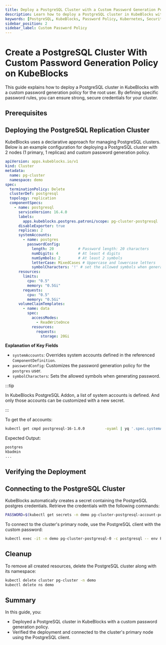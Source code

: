 ```yaml
---
title: Deploy a PostgreSQL Cluster with a Custom Password Generation Policy on KubeBlocks
description: Learn how to deploy a PostgreSQL cluster in KubeBlocks with a custom password generation policy for the root user to enhance security.
keywords: [PostgreSQL, KubeBlocks, Password Policy, Kubernetes, Security]
sidebar_position: 2
sidebar_label: Custom Password Policy
---
```


# Create a PostgreSQL Cluster With Custom Password Generation Policy on KubeBlocks
This guide explains how to deploy a PostgreSQL cluster in KubeBlocks with a custom password generation policy for the root user. By defining specific password rules, you can ensure strong, secure credentials for your cluster.


## Prerequisites


<Prerequisites />

## Deploying the PostgreSQL Replication Cluster

KubeBlocks uses a declarative approach for managing PostgreSQL clusters. Below is an example configuration for deploying a PostgreSQL cluster with 2 nodes (1 primary, 1 replicas) and custom password generation policy.

```yaml
apiVersion: apps.kubeblocks.io/v1
kind: Cluster
metadata:
  name: pg-cluster
  namespace: demo
spec:
  terminationPolicy: Delete
  clusterDef: postgresql
  topology: replication
  componentSpecs:
    - name: postgresql
      serviceVersion: 16.4.0
      labels:
        apps.kubeblocks.postgres.patroni/scope: pg-cluster-postgresql
      disableExporter: true
      replicas: 2
      systemAccounts:
        - name: postgres
          passwordConfig:
            length: 20           # Password length: 20 characters
            numDigits: 4         # At least 4 digits
            numSymbols: 2        # At least 2 symbols
            letterCase: MixedCases # Uppercase and lowercase letters
            symbolCharacters: '!' # set the allowed symbols when generating password
      resources:
        limits:
          cpu: "0.5"
          memory: "0.5Gi"
        requests:
          cpu: "0.5"
          memory: "0.5Gi"
      volumeClaimTemplates:
        - name: data
          spec:
            accessModes:
              - ReadWriteOnce
            resources:
              requests:
                storage: 20Gi
```

**Explanation of Key Fields**
- `systemAccounts`: Overrides system accounts defined in the referenced `ComponentDefinition`.
- `passwordConfig`: Customizes the password generation policy for the `postgres` user.
- `symbolCharacters`: Sets the allowed symbols when generating password.

:::tip

In KubeBlocks PostgreSQL Addon, a list of system accounts is defined. And only those accounts can be customized with a new secret.

:::

To get the of accounts:
```bash
kubectl get cmpd postgresql-16-1.0.0         -oyaml | yq '.spec.systemAccounts[].name'
```

Expected Output:
```bash
postgres
kbadmin
...
```

## Verifying the Deployment


<VerifyPGCluster />

## Connecting to the PostgreSQL Cluster

KubeBlocks automatically creates a secret containing the PostgreSQL postgres credentials. Retrieve the credentials with the following commands:

```bash
PASSWORD=$(kubectl get secrets -n demo pg-cluster-postgresql-account-postgres -o jsonpath='{.data.password}' | base64 -d)
```

To connect to the cluster's primary node, use the PostgreSQL client with the custom password:
```bash
kubectl exec -it -n demo pg-cluster-postgresql-0 -c postgresql -- env PGUSER=postgres PGPASSWORD=$PASSWORD psql
```

## Cleanup
To remove all created resources, delete the PostgreSQL cluster along with its namespace:

```bash
kubectl delete cluster pg-cluster -n demo
kubectl delete ns demo
```

## Summary
In this guide, you:
- Deployed a PostgreSQL cluster in KubeBlocks with a custom password generation policy.
- Verified the deployment and connected to the cluster's primary node using the PostgreSQL client.